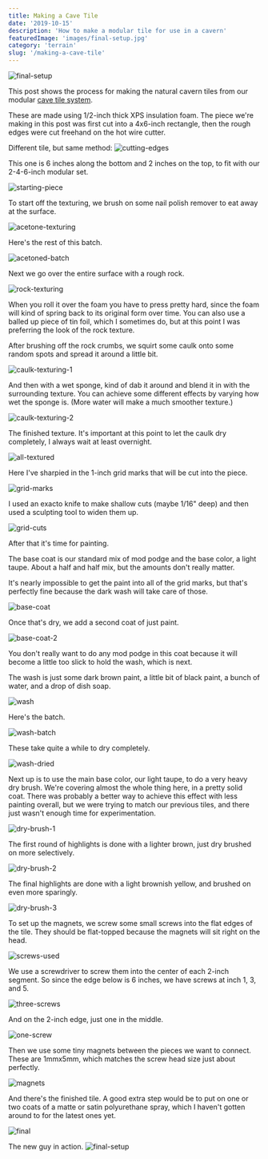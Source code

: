 ```yaml
---
title: Making a Cave Tile
date: '2019-10-15'
description: 'How to make a modular tile for use in a cavern'
featuredImage: 'images/final-setup.jpg'
category: 'terrain'
slug: '/making-a-cave-tile'
---
```


![final-setup](images/final-setup.jpg)

This post shows the process for making the natural cavern tiles from our modular [cave tile system](../cave-tile-system/).

These are made using 1/2-inch thick XPS insulation foam. The piece we're making in this post was first cut into a 4x6-inch rectangle, then the rough edges were cut freehand on the hot wire cutter.

Different tile, but same method:
![cutting-edges](images/cutting-edges.jpg)

This one is 6 inches along the bottom and 2 inches on the top, to fit with our 2-4-6-inch modular set.

![starting-piece](images/starting-piece.jpg)

To start off the texturing, we brush on some nail polish remover to eat away at the surface.

![acetone-texturing](images/acetone-texturing.jpg)

Here's the rest of this batch.

![acetoned-batch](images/acetoned-batch.jpg)

Next we go over the entire surface with a rough rock.

![rock-texturing](images/rock-texturing.jpg)

When you roll it over the foam you have to press pretty hard, since the foam will kind of spring back to its original form over time. You can also use a balled up piece of tin foil, which I sometimes do, but at this point I was preferring the look of the rock texture.

After brushing off the rock crumbs, we squirt some caulk onto some random spots and spread it around a little bit.

![caulk-texturing-1](images/caulk-texturing-1.jpg)

And then with a wet sponge, kind of dab it around and blend it in with the surrounding texture. You can achieve some different effects by varying how wet the sponge is. (More water will make a much smoother texture.)

![caulk-texturing-2](images/caulk-texturing-2.jpg)

The finished texture. It's important at this point to let the caulk dry completely, I always wait at least overnight.

![all-textured](images/all-textured.jpg)

Here I've sharpied in the 1-inch grid marks that will be cut into the piece.

![grid-marks](images/grid-marks.jpg)

I used an exacto knife to make shallow cuts (maybe 1/16" deep) and then used a sculpting tool to widen them up.

![grid-cuts](images/grid-cuts.jpg)

After that it's time for painting.

The base coat is our standard mix of mod podge and the base color, a light taupe. About a half and half mix, but the amounts don't really matter.

It's nearly impossible to get the paint into all of the grid marks, but that's perfectly fine because the dark wash will take care of those.

![base-coat](images/base-coat.jpg)

Once that's dry, we add a second coat of just paint.

![base-coat-2](images/base-coat-2.jpg)

You don't really want to do any mod podge in this coat because it will become a little too slick to hold the wash, which is next.

The wash is just some dark brown paint, a little bit of black paint, a bunch of water, and a drop of dish soap.

![wash](images/wash.jpg)

Here's the batch.

![wash-batch](images/wash-batch.jpg)

These take quite a while to dry completely.

![wash-dried](images/wash-dried.jpg)

Next up is to use the main base color, our light taupe, to do a very heavy dry brush. We're covering almost the whole thing here, in a pretty solid coat. There was probably a better way to achieve this effect with less painting overall, but we were trying to match our previous tiles, and there just wasn't enough time for experimentation.

![dry-brush-1](images/dry-brush-1.jpg)

The first round of highlights is done with a lighter brown, just dry brushed on more selectively.

![dry-brush-2](images/dry-brush-2.jpg)

The final highlights are done with a light brownish yellow, and brushed on even more sparingly.

![dry-brush-3](images/dry-brush-3.jpg)

To set up the magnets, we screw some small screws into the flat edges of the tile. They should be flat-topped because the magnets will sit right on the head.

![screws-used](images/screws-used.jpg)

We use a screwdriver to screw them into the center of each 2-inch segment. So since the edge below is 6 inches, we have screws at inch 1, 3, and 5.

![three-screws](images/three-screws.jpg)

And on the 2-inch edge, just one in the middle.

![one-screw](images/one-screw.jpg)

Then we use some tiny magnets between the pieces we want to connect. These are 1mmx5mm, which matches the screw head size just about perfectly.

![magnets](images/magnets.jpg)

And there's the finished tile. A good extra step would be to put on one or two coats of a matte or satin polyurethane spray, which I haven't gotten around to for the latest ones yet.

![final](images/final.jpg)

The new guy in action.
![final-setup](images/final-setup.jpg)
